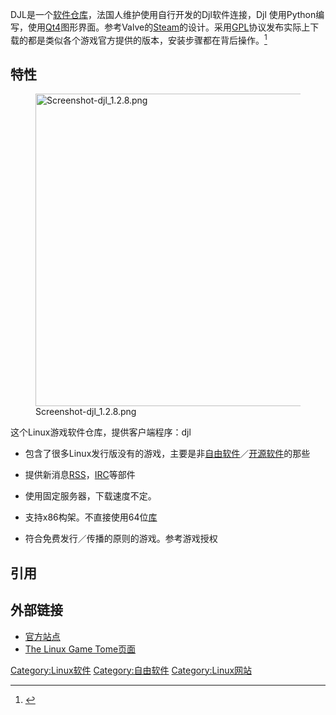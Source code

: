 {{noteTA
|G1=IT
}}
DJL是一个[[软件仓库|软件仓库]]，法国人维护使用自行开发的Djl软件连接，Djl 使用Python编写，使用[[Qt4|Qt4]]图形界面。参考Valve的[[Steam|Steam]]的设计。采用[[GPL|GPL]]协议发布实际上下载的都是类似各个游戏官方提供的版本，安装步骤都在背后操作。<ref>{{Cite web |url=http://linuxtoy.org/archives/djl.html |title=Djl: Linux 游戏管理器 |accessdate=2009-01-31 |archive-date=2009-01-19 |archive-url=https://web.archive.org/web/20090119225525/http://linuxtoy.org/archives/djl.html |dead-url=no }}</ref>

== 特性 ==
[[File:Screenshot-djl_1.2.8.png|500px]]

这个Linux游戏软件仓库，提供客户端程序：djl 

*包含了很多Linux发行版没有的游戏，主要是非[[自由软件|自由软件]]／[[开源软件|开源软件]]的那些

*提供新消息[[RSS|RSS]]，[[IRC|IRC]]等部件

*使用固定服务器，下载速度不定。 

*支持x86构架。不直接使用64位[[库|库]]

*符合免费发行／传播的原则的游戏。参考游戏授权

== 引用 ==
<references/>

== 外部链接 ==
*[http://www.djl-linux.org/ 官方站点]{{Wayback|url=http://www.djl-linux.org/ |date=20090106012102 }}
*[http://www.happypenguin.org/show?DJL The Linux Game Tome页面]{{dead link|date=2017年11月 |bot=InternetArchiveBot |fix-attempted=yes }}

[[Category:Linux软件|Category:Linux软件]]
[[Category:自由软件|Category:自由软件]]
[[Category:Linux网站|Category:Linux网站]]